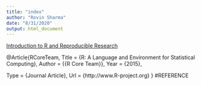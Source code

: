 ```yaml
---
title: "index"
author: "Rovin Sharma"
date: "8/31/2020"
output: html_document
---
```


[Introduction to R and Reproducible Research](lab1_rovinsharma.html)


@Article{RCoreTeam,
  Title                    = {R: A Language and Environment for Statistical Computing},
  Author                   = {{R Core Team}},
  Year                     = {2015},

  Type                     = {Journal Article},
  Url                      = {http://www.R-project.org}
}
#REFERENCE
